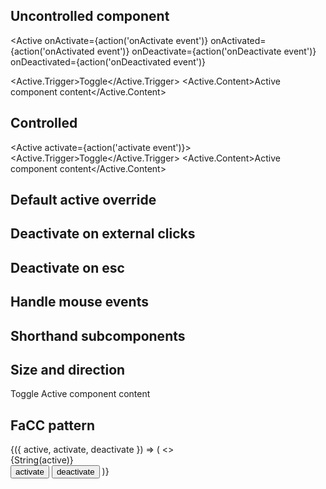 

<Meta title='Components/Active' component={Active} />

<DocsTitle title="Active" experimental/>

## Uncontrolled component

<Active
  onActivate={action('onActivate event')}
  onActivated={action('onActivated event')}
  onDeactivate={action('onDeactivate event')}
  onDeactivated={action('onDeactivated event')}
>
  <Active.Trigger>Toggle</Active.Trigger>
  <Active.Content>Active component content</Active.Content>
</Active>

## Controlled
<Active activate={action('activate event')}>
  <Active.Trigger>Toggle</Active.Trigger>
  <Active.Content>Active component content</Active.Content>
</Active>

## Default active override
<Active defaultActive Trigger='Toggle' Content='Active component content' />

## Deactivate on external clicks
<Active clickEvents Trigger='Toggle' Content='Active component content' />

## Deactivate on esc
<Active escEvents Trigger='Toggle' Content='Active component content' />

## Handle mouse events
<Active mouseEvents Trigger='Toggle' Content='Active component content' />

## Shorthand subcomponents
<Active Trigger='Toggle' Content='Active component content' />

## Size and direction
<Active size='sm' direction='up'>
  <Active.Trigger>Toggle</Active.Trigger>
  <Active.Content>Active component content</Active.Content>
</Active>

## FaCC pattern
<Active>
  {({ active, activate, deactivate }) => (
    <>
      <div>{String(active)}</div>
      <button type='button' onClick={activate}>
        activate
      </button>
      <button type='button' onClick={deactivate}>
        deactivate
      </button>
    </>
  )}
</Active>
